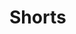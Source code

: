# Shorts


<ul className='grid grid-cols-1 md:grid-cols-2 lg:grid-cols-3 xl:grid-cols-4 gap-4 -ml-6'>
<ReferenceCard
    title="fails_to_deliver"
    description="Get reported Fail-to-deliver (FTD) data."
    url="shorts/fails_to_deliver"
    command="true"
/>
</ul>
